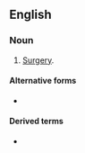 ==English==

===Noun===
{{en-noun|chirurgies}}

# {{lb|en|archaic}} [[surgery|Surgery]].

====Alternative forms====
* {{l|en|chirurgery}}

====Derived terms====
* {{l|en|chirurgeon}}
